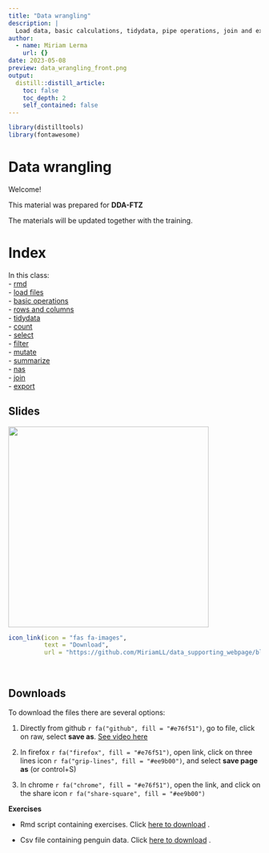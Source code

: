 ```yaml
---
title: "Data wrangling"
description: |
  Load data, basic calculations, tidydata, pipe operations, join and export data frames.
author:
  - name: Miriam Lerma
    url: {}
date: 2023-05-08
preview: data_wrangling_front.png
output:
  distill::distill_article:
    toc: false
    toc_depth: 2
    self_contained: false
---
```


```r
library(distilltools)
library(fontawesome)
```

# Data wrangling

Welcome!

This material was prepared for **DDA-FTZ**

The materials will be updated together with the training.

# Index

In this class: <br>
- [rmd](https://miriamll.github.io/teaching_R/DataWrangling_0805.html#6)<br>
- [load files](https://miriamll.github.io/teaching_R/DataWrangling_0805.html#27)<br>
- [basic operations](https://miriamll.github.io/teaching_R/DataWrangling_0805.html#44) <br>
- [rows and columns](https://miriamll.github.io/teaching_R/DataWrangling_0805.html#54) <br>
- [tidydata](https://miriamll.github.io/teaching_R/DataWrangling_0805.html#59) <br>
- [count](https://miriamll.github.io/teaching_R/DataWrangling_0805.html#66) <br>
- [select](https://miriamll.github.io/teaching_R/DataWrangling_0805.html#68) <br>
- [filter](https://miriamll.github.io/teaching_R/DataWrangling_0805.html#69) <br>
- [mutate](https://miriamll.github.io/teaching_R/DataWrangling_0805.html#74) <br>
- [summarize](https://miriamll.github.io/teaching_R/DataWrangling_0805.html#75) <br>
- [nas](https://miriamll.github.io/teaching_R/DataWrangling_0805.html#76)<br>
- [join](https://miriamll.github.io/teaching_R/DataWrangling_0805.html#80) <br>
- [export](https://miriamll.github.io/teaching_R/DataWrangling_0805.html#94) <br>


## Slides
<html>
<body>
   <left>
      <a href="https://miriamll.github.io/teaching_R/DataWrangling_0805.html#1"><img src="https://github.com/MiriamLL/teaching_R/blob/master/Images/000data-wrangling.png?raw=true" style="width:400px"></a>
   </left>
</body>
</html>


```r
icon_link(icon = "fas fa-images",
          text = "Download",
          url = "https://github.com/MiriamLL/data_supporting_webpage/blob/main/Teaching/DataWrangling.pdf")
```

<br>

## Downloads

To download the files there are several options:  

1. Directly from github `r fa("github", fill = "#e76f51")`, go to file, click on raw, select **save as**. [See video here](https://www.gitkraken.com/learn/git/github-download#how-to-download-a-csv-from-github)

2. In firefox `r fa("firefox", fill = "#e76f51")`, open link, click on three lines icon `r fa("grip-lines", fill = "#ee9b00")`, and select **save page as** (or control+S)

3. In chrome `r fa("chrome", fill = "#e76f51")`, open the link, and click on the share icon `r fa("share-square", fill = "#ee9b00")`

**Exercises**

- Rmd script containing exercises. Click [here to download](https://raw.githubusercontent.com/MiriamLL/teaching_R/master/02ExercisesRmd.Rmd) .

- Csv file containing penguin data. Click [here to download](https://raw.githubusercontent.com/MiriamLL/teaching_R/master/Downloads/penguins1.csv) .


